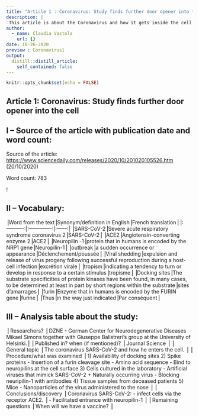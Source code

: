```yaml
---
title: "Article 1 : Coronavirus: Study finds further door opener into the cell"
description: |
 This article is about the Coronavirus and how it gets inside the cell.
author:
  - name: Claudia Vastola
    url: {}
date: 10-26-2020
preview : Coronavirus1
output:
  distill::distill_article:
    self_contained: false
---
```


```r
knitr::opts_chunk$set(echo = FALSE)
```


## Article 1: Coronavirus: Study finds further door opener into the cell


## I – Source of the article with publication date and word count:


Source of the article:  <https://www.sciencedaily.com/releases/2020/10/201020105526.htm> 
(20/10/2020)


Word count: 783


!


## II – Vocabulary: 


⎟Word from the text⎟Synonym/definition in English⎟French translation⎟
|:----------:|:-------------:|:------:|
⎟SARS-CoV-2⎟Severe acute respiratory syndrome coronavirus 2⎟SARS-CoV-2⎟
⎟ACE2⎟Angiotensin-converting enzyme 2⎟ACE2⎟
⎟Neuropilin -1⎟protein that in humans is encoded by the NRP1 gene⎟Neuropilin-1⎟
⎟outbreak⎟a sudden occurrence or appearance⎟Déclenchement/poussée⎟
⎟Viral shedding⎟expulsion and release of virus progeny following successful reproduction during a host-cell infection⎟excrétion virale⎟
⎟tropism⎟indicating a tendency to turn or develop in response to a certain stimulus⎟tropisme⎟
⎟Docking sites⎟The substrate specificities of protein kinases have been found, in many cases, to be determined at least in part by short regions within the substrate⎟sites d'amarrages⎟
⎟furin⎟Enzyme that in humans is encoded by the FURIN gene⎟furine⎟
⎟Thus⎟in the way just indicated⎟Par conséquent⎟


## III – Analysis table about the study:


⎟ Researchers? ⎟ DZNE - German Center for Neurodegenerative Diseases
Mikael Simons together with Giuseppe Balistreri's group at the University of Helsinki.⎟
⎟ Published in? when (if mentioned)? ⎟ Journal Science ⎟
⎟ General topic ⎟ The coronavirus SARS-CoV-2 and how he enters the cell. ⎟
⎟ Procedure/what was examined ⎟ 1)	Availability of docking sites
2)	Spike proteins
-	Insertion of a furin cleavage site 
-	Amino acid sequence 
-	Bind to neuropilins at the cell surface 
3)	Cells cultured in the laboratory 
-	Artificial viruses that mimick SARS-CoV-2 + Naturally occurring virus 
-	Blocking neuripilin-1 with antibodies 
4)	Tissue samples from deceased patients 
5)	Mice
-	Nanoparticles of the virus administered to the nose ⎟
⎟ Conclusions/discovery ⎟ Coronavirus SARS-CoV-2:
-	infect cells via the receptor ACE2. ⎟
-	Facilitated entrance with neuropilin-1 ⎟
⎟ Remaining questions ⎟ When will we have a vaccine? ⎟ 


